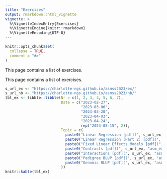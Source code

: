 ```yaml
---
title: "Exercises"
output: rmarkdown::html_vignette
vignette: >
  %\VignetteIndexEntry{Exercises}
  %\VignetteEngine{knitr::rmarkdown}
  %\VignetteEncoding{UTF-8}
---
```


```r
knitr::opts_chunk$set(
  collapse = TRUE,
  comment = "#>"
)
```

This page contains a list of exercises.

This page contains a list of exercises.

```r
s_url_ex <- "https://charlotte-ngs.github.io/asmss2023/ex/"
s_url_nb <- "https://charlotte-ngs.github.io/asmss2023/nb/"
tbl_ex <- tibble::tibble(Nr = c(1, 2, 3, 4, 5, 6, 7),
                         Date = c("2023-02-27",
                                  "2023-03-06",
                                  "2023-03-20",
                                  "2023-04-03",
                                  "2023-04-24",
                                  rep("2023-05-15", 2)),
                         Topic = c(
                           paste0("Linear Regression [pdf](", s_url_ex, "asm_ex01.pdf) | [nb](", s_url_nb, "asm_ex01_nb_src.nb.html)",  collapse = ""),
                           paste0("Linear Regression (Part 2) [pdf](", s_url_ex, "asm_ex02.pdf) | [nb](", s_url_nb, "asm_ex02_nb_src.nb.html)",  collapse = ""),
                           paste0("Fixed Linear Effects Models [pdf](", s_url_ex, "asm_ex03.pdf) | [nb](", s_url_nb, "asm_ex03_nb_src.nb.html)", collapse = ""),
                           paste0("Contrasts [pdf](", s_url_ex, "asm_ex04.pdf) | [nb](", s_url_nb, "asm_ex04_nb_src.nb.html)", collapse = ""),
                           paste0("Interactions [pdf](", s_url_ex, "asm_ex05.pdf) | [nb](", s_url_nb, "asm_ex05_nb_src.nb.html)", collapse = ""),
                           paste0("Pedigree BLUP [pdf](", s_url_ex, "asm_ex06.pdf) | [nb](", s_url_nb, "asm_ex06_nb_src.nb.html)", collapse = ""),
                           paste0("Genomic BLUP [pdf](", s_url_ex, "asm_ex07.pdf) | [nb](", s_url_nb, "asm_ex07_nb_src.nb.html)", collapse = "")
                         ))
knitr::kable(tbl_ex)
```